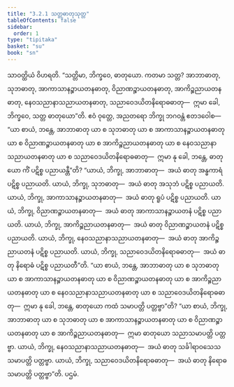 ```yaml
---
title: "3.2.1 သတ္တဓာတုသုတ္တ"
tableOfContents: false
sidebar:
  order: 1
type: "tipitaka"
basket: "su"
book: "sn"
---
```



<DynamicBreadcrumb />

<Division number="95" book="sn" e="ch" v="18" p="295">

<Paragraph number="683" book="sn">
သာဝတ္ထိယံ ဝိဟရတိ. “သတ္တိမာ, ဘိက္ခဝေ, ဓာတုယော. ကတမာ သတ္တ? အာဘာဓာတု, သုဘဓာတု, အာကာသာနဉ္စာယတနဓာတု, ဝိညာဏဉ္စာယတနဓာတု, အာကိဉ္စညာယတနဓာတု, နေဝသညာနာသညာယတနဓာတု, သညာဝေဒယိတနိရောဓဓာတု—  ဣမာ ခေါ, ဘိက္ခဝေ, သတ္တ ဓာတုယော”တိ.
</Paragraph>

<Paragraph number="684" book="sn">
ဧဝံ ဝုတ္တေ, အညတရော ဘိက္ခု ဘဂဝန္တံ ဧတဒဝေါစ—  “ယာ စာယံ, ဘန္တေ, အာဘာဓာတု ယာ စ သုဘဓာတု ယာ စ အာကာသာနဉ္စာယတနဓာတု ယာ စ ဝိညာဏဉ္စာယတနဓာတု ယာ စ အာကိဉ္စညာယတနဓာတု ယာ စ နေဝသညာနာသညာယတနဓာတု ယာ စ သညာဝေဒယိတနိရောဓဓာတု—  ဣမာ နု ခေါ, ဘန္တေ, ဓာတုယော ကိံ ပဋိစ္စ ပညာယန္တီ”တိ?
</Paragraph>

<Paragraph number="685" book="sn">
“ယာယံ, ဘိက္ခု, အာဘာဓာတု—  အယံ ဓာတု အန္ဓကာရံ ပဋိစ္စ ပညာယတိ. ယာယံ, ဘိက္ခု, သုဘဓာတု—  အယံ ဓာတု အသုဘံ ပဋိစ္စ ပညာယတိ. ယာယံ, ဘိက္ခု, အာကာသာနဉ္စာယတနဓာတု—  အယံ ဓာတု ရူပံ ပဋိစ္စ ပညာယတိ. ယာယံ, ဘိက္ခု, ဝိညာဏဉ္စာယတနဓာတု—  အယံ ဓာတု အာကာသာနဉ္စာယတနံ ပဋိစ္စ ပညာယတိ. ယာယံ, ဘိက္ခု, အာကိဉ္စညာယတနဓာတု—  အယံ ဓာတု ဝိညာဏဉ္စာယတနံ ပဋိစ္စ ပညာယတိ. ယာယံ, ဘိက္ခု, နေဝသညာနာသညာယတနဓာတု—  အယံ ဓာတု အာကိဉ္စညာယတနံ ပဋိစ္စ ပညာယတိ. ယာယံ, ဘိက္ခု, သညာဝေဒယိတနိရောဓဓာတု—  အယံ ဓာတု နိရောဓံ ပဋိစ္စ ပညာယတီ”တိ.
</Paragraph>

<Paragraph number="686" book="sn">
“ယာ စာယံ, ဘန္တေ, အာဘာဓာတု ယာ စ သုဘဓာတု ယာ စ အာကာသာနဉ္စာယတနဓာတု ယာ စ ဝိညာဏဉ္စာယတနဓာတု ယာ စ အာကိဉ္စညာယတနဓာတု ယာ စ နေဝသညာနာသညာယတနဓာတု ယာ စ သညာဝေဒယိတနိရောဓဓာတု—  ဣမာ နု ခေါ, ဘန္တေ, ဓာတုယော ကထံ သမာပတ္တိ ပတ္တဗ္ဗာ”တိ?
</Paragraph>

<Paragraph number="687" book="sn">
“ယာ စာယံ, ဘိက္ခု, အာဘာဓာတု ယာ စ သုဘဓာတု ယာ စ အာကာသာနဉ္စာယတနဓာတု ယာ စ ဝိညာဏဉ္စာယတနဓာတု ယာ စ အာကိဉ္စညာယတနဓာတု—  ဣမာ ဓာတုယော သညာသမာပတ္တိ ပတ္တဗ္ဗာ. ယာယံ, ဘိက္ခု, နေဝသညာနာသညာယတနဓာတု—  အယံ ဓာတု သင်္ခါရာဝသေသသမာပတ္တိ ပတ္တဗ္ဗာ. ယာယံ, ဘိက္ခု, သညာဝေဒယိတနိရောဓဓာတု—  အယံ ဓာတု နိရောဓသမာပတ္တိ ပတ္တဗ္ဗာ”တိ.

</Paragraph>
</Division>

<Paragraph number="688" type="center" book="sn">
ပဌမံ.
</Paragraph>
